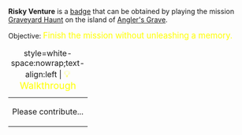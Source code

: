 '''Risky Venture''' is a [[Badges|badge]] that can be obtained by playing the mission [[Graveyard Haunt]] on the island of [[Angler's Grave]].

Objective: <big style="color:yellow">Finish the mission without unleashing a memory.</big>

{| class="mw-collapsible mw-collapsed"
|+ style=white-space:nowrap;text-align:left | <big style="color:yellow">💡 Walkthrough</big>
|-
| Please contribute...
|}